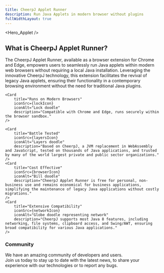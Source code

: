 ```yaml
---
title: CheerpJ Applet Runner
description: Run Java Applets in modern browser without plugins
fullWidthLayout: true
---
```



<Hero_Applet />

<section class="w-full max-w-prose mx-auto text-lg leading-normal px-2 py-16 text-pretty">
	<h2 class="text-3xl font-semibold text-primary-500 mb-4">
		What is CheerpJ Applet Runner?
	</h2>
	<p>
		The CheerpJ Applet Runner, available as a browser extension for Chrome and
		Edge, empowers users to seamlessly run Java applets within modern web
		browsers without requiring a local Java installation. Leveraging the
		innovative CheerpJ technology, this extension facilitates the revival of
		legacy Java applets, ensuring their functionality in a contemporary browsing
		environment without the need for traditional Java plugins.
	</p>
</section>

<section
	class="w-full max-w-screen-2xl mx-auto px-4 sm:px-8 space-y-4 flex flex-wrap items-center justify-center p-10"
	id="features"
>
	<Card
		title="Applets without Java Desktop"
		iconSrc={sparkleIcon}
		iconAlt="Sparkles doodle"
		description="Run Java Applets without a local Java installation, all within your browser."
	/>
	<Card
		title="Easy to Use"
		iconSrc={rocketIcon}
		iconAlt="Rocket doodle"
		description="CheerpJ Applet Runner offers a straightforward, one-click solution for both end-users and organizations, simplifying the use of legacy Java applications with minimal setup."
	/>

    <Card
    	title="Runs on Modern Browsers"
    	iconSrc={lockIcon}
    	iconAlt="Lock doodle"
    	description="Compatible with Chrome and Edge, runs securely within the browser sandbox."
    />

    <Card
    	title="Battle Tested"
    	iconSrc={layersIcon}
    	iconAlt="Layers doodle"
    	description="Based on CheerpJ, a JVM replacement in WebAssembly and JavaScript, tested on thousands of Java applications, and trusted by many of the world largest private and public sector organizations."
    />
    <Card
    	title="Cost Effective"
    	iconSrc={browserIcon}
    	iconAlt="Bill doodle"
    	description="CheerpJ Applet Runner is free for personal, non-business use and remains economical for business applications, simplifying the maintenance of legacy Java applications without costly migrations."
    />
    <Card
    	title="Extensive Compatibility"
    	iconSrc={networkIcon}
    	iconAlt="Globe doodle representing network"
    	description="CheerpJ supports most Java 8 features, including networking, file systems, clipboard access, and Swing/AWT, ensuring broad compatibility for various Java applications."
    />

</section>
<section class="px-4 sm:px-8 py-16 space-y-4 m-auto mb-10 flex col-span-1 items-center justify-center rounded-lg">
	<div>
		<h3 class="font-semibold sm:text-3xl md:text-4xl">Community</h3>
		<p class="pt-4 text-stone-400 leading-7">
			We have an amazing community of developers and users. <br />
			Join us today to stay up to date with the latest news, to share your experience
			with our technologies or to report any bugs.
		</p>
		<div class="mt-4 flex flex-wrap gap-4 pt-5">
			<LinkButton
				href="https://github.com/leaningtech/cheerpj-applet-runner"
				label="Report a bug"
				type="primary"
				iconRight="mdi:github"
			/>
			<LinkButton
				href={DISCORD_URL}
				label="Join the community"
				type="discord"
				iconRight="ic:baseline-discord"
			/>
			<LinkButton
				href="/cheerpj-applet-runner/getting-started"
				label="Documentation"
				type="secondary"
				iconRight="iconoir:google-docs"
			/>
		</div>
	</div>
</section>
